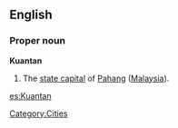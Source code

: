==English==

===Proper noun===
'''Kuantan'''

#The [[state capital]] of [[Pahang]] ([[Malaysia]]).

{{anagrams:en/aaknntu}}
[[Category:Cities]]

[[es:Kuantan]]